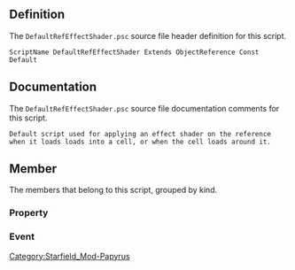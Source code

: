{{Script_Object_Summary
| title = DefaultRefEffectShader
| name = [[SFM:Script-DefaultRefEffectShader|DefaultRefEffectShader]]
| extends = [[SFM:Script-ObjectReference|ObjectReference]] → [[SFM:Script-Form|Form]] → [[SFM:Script-ScriptObject|ScriptObject]]
| flags = Const, Default
}}


== Definition ==
The <code>DefaultRefEffectShader.psc</code> source file header definition for this script.

<source lang="papyrus">
ScriptName DefaultRefEffectShader Extends ObjectReference Const Default
</source>


== Documentation ==
The <code>DefaultRefEffectShader.psc</code> source file documentation comments for this script.

<source>
Default script used for applying an effect shader on the reference when it loads loads into a cell, or when the cell loads around it.
</source>


== Member ==
The members that belong to this script, grouped by kind.

=== Property ===
{{Script_Object_Member_Summary
| title = FXS
| script = [[SFM:Script-DefaultRefEffectShader|DefaultRefEffectShader]]
| name = [[SFM:Script-DefaultRefEffectShader/FXS|FXS]]
| kind = Property
| flags = Auto Const
| returns = EffectShader
}}

{{Script_Object_Member_Summary
| title = ApplyOnLoad
| script = [[SFM:Script-DefaultRefEffectShader|DefaultRefEffectShader]]
| name = [[SFM:Script-DefaultRefEffectShader/ApplyOnLoad|ApplyOnLoad]]
| kind = Property
| flags = Auto Const
| returns = bool
}}

=== Event ===
{{Script_Object_Member_Summary
| title = OnLoad
| script = [[SFM:Script-DefaultRefEffectShader|DefaultRefEffectShader]]
| name = [[SFM:Script-DefaultRefEffectShader/OnLoad|OnLoad]]
| kind = Event
}}


[[Category:Starfield_Mod-Papyrus]]
